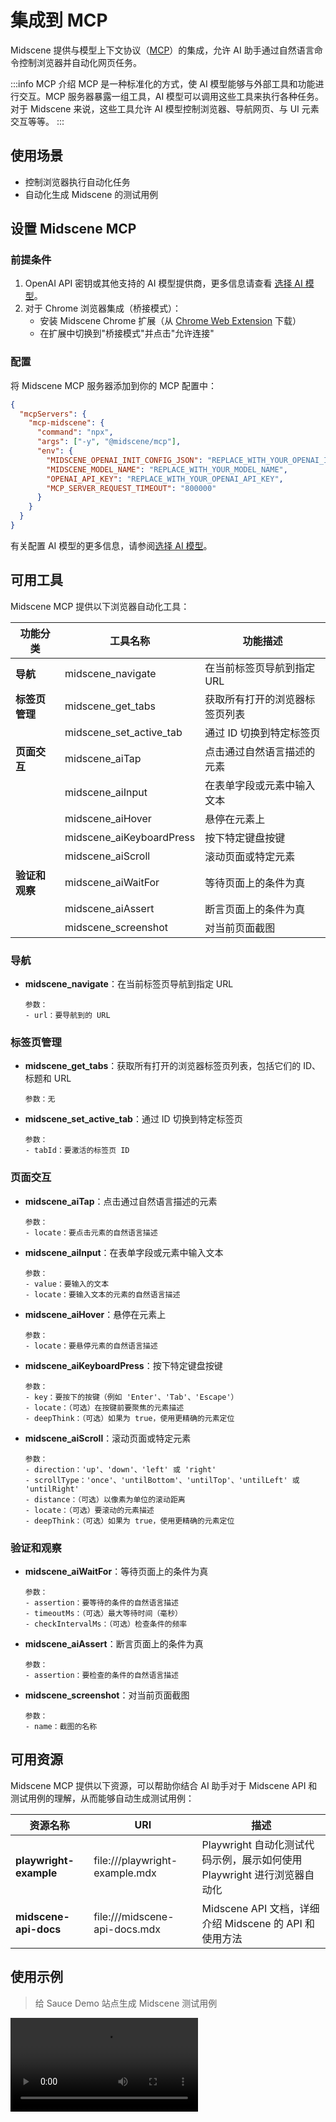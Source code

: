 
# 集成到 MCP

Midscene 提供与模型上下文协议（[MCP](https://modelcontextprotocol.io/introduction)）的集成，允许 AI 助手通过自然语言命令控制浏览器并自动化网页任务。


:::info MCP 介绍
MCP 是一种标准化的方式，使 AI 模型能够与外部工具和功能进行交互。MCP 服务器暴露一组工具，AI 模型可以调用这些工具来执行各种任务。对于 Midscene 来说，这些工具允许 AI 模型控制浏览器、导航网页、与 UI 元素交互等等。
:::

## 使用场景

* 控制浏览器执行自动化任务
* 自动化生成 Midscene 的测试用例



## 设置 Midscene MCP

### 前提条件

1. OpenAI API 密钥或其他支持的 AI 模型提供商，更多信息请查看 [选择 AI 模型](./choose-a-model)。
2. 对于 Chrome 浏览器集成（桥接模式）：
   - 安装 Midscene Chrome 扩展（从 [Chrome Web Extension](https://chromewebstore.google.com/detail/midscenejs/gbldofcpkknbggpkmbdaefngejllnief?hl=zh-CN&utm_source=ext_sidebar) 下载）
   - 在扩展中切换到"桥接模式"并点击"允许连接"

### 配置

将 Midscene MCP 服务器添加到你的 MCP 配置中：

```json
{
  "mcpServers": {
    "mcp-midscene": {
      "command": "npx",
      "args": ["-y", "@midscene/mcp"],
      "env": {
        "MIDSCENE_OPENAI_INIT_CONFIG_JSON": "REPLACE_WITH_YOUR_OPENAI_INIT_CONFIG_JSON",
        "MIDSCENE_MODEL_NAME": "REPLACE_WITH_YOUR_MODEL_NAME",
        "OPENAI_API_KEY": "REPLACE_WITH_YOUR_OPENAI_API_KEY",
        "MCP_SERVER_REQUEST_TIMEOUT": "800000"
      }
    }
  }
}
```

有关配置 AI 模型的更多信息，请参阅[选择 AI 模型](./choose-a-model)。

## 可用工具

Midscene MCP 提供以下浏览器自动化工具：

| 功能分类 | 工具名称 | 功能描述 |
|---------|---------|---------|
| **导航** | midscene_navigate | 在当前标签页导航到指定 URL |
| **标签页管理** | midscene_get_tabs | 获取所有打开的浏览器标签页列表 |
| | midscene_set_active_tab | 通过 ID 切换到特定标签页 |
| **页面交互** | midscene_aiTap | 点击通过自然语言描述的元素 |
| | midscene_aiInput | 在表单字段或元素中输入文本 |
| | midscene_aiHover | 悬停在元素上 |
| | midscene_aiKeyboardPress | 按下特定键盘按键 |
| | midscene_aiScroll | 滚动页面或特定元素 |
| **验证和观察** | midscene_aiWaitFor | 等待页面上的条件为真 |
| | midscene_aiAssert | 断言页面上的条件为真 |
| | midscene_screenshot | 对当前页面截图 |

### 导航

- **midscene_navigate**：在当前标签页导航到指定 URL
  ```
  参数：
  - url：要导航到的 URL
  ```

### 标签页管理

- **midscene_get_tabs**：获取所有打开的浏览器标签页列表，包括它们的 ID、标题和 URL
  ```
  参数：无
  ```

- **midscene_set_active_tab**：通过 ID 切换到特定标签页
  ```
  参数：
  - tabId：要激活的标签页 ID
  ```

### 页面交互

- **midscene_aiTap**：点击通过自然语言描述的元素
  ```
  参数：
  - locate：要点击元素的自然语言描述
  ```

- **midscene_aiInput**：在表单字段或元素中输入文本
  ```
  参数：
  - value：要输入的文本
  - locate：要输入文本的元素的自然语言描述
  ```

- **midscene_aiHover**：悬停在元素上
  ```
  参数：
  - locate：要悬停元素的自然语言描述
  ```

- **midscene_aiKeyboardPress**：按下特定键盘按键
  ```
  参数：
  - key：要按下的按键（例如 'Enter'、'Tab'、'Escape'）
  - locate：（可选）在按键前要聚焦的元素描述
  - deepThink：（可选）如果为 true，使用更精确的元素定位
  ```

- **midscene_aiScroll**：滚动页面或特定元素
  ```
  参数：
  - direction：'up'、'down'、'left' 或 'right'
  - scrollType：'once'、'untilBottom'、'untilTop'、'untilLeft' 或 'untilRight'
  - distance：（可选）以像素为单位的滚动距离
  - locate：（可选）要滚动的元素描述
  - deepThink：（可选）如果为 true，使用更精确的元素定位
  ```

### 验证和观察

- **midscene_aiWaitFor**：等待页面上的条件为真
  ```
  参数：
  - assertion：要等待的条件的自然语言描述
  - timeoutMs：（可选）最大等待时间（毫秒）
  - checkIntervalMs：（可选）检查条件的频率
  ```

- **midscene_aiAssert**：断言页面上的条件为真
  ```
  参数：
  - assertion：要检查的条件的自然语言描述
  ```

- **midscene_screenshot**：对当前页面截图
  ```
  参数：
  - name：截图的名称
  ```

## 可用资源

Midscene MCP 提供以下资源，可以帮助你结合 AI 助手对于 Midscene API 和测试用例的理解，从而能够自动生成测试用例：

| 资源名称 | URI | 描述 |
|---------|-----|------|
| **playwright-example** | file:///playwright-example.mdx | Playwright 自动化测试代码示例，展示如何使用 Playwright 进行浏览器自动化 |
| **midscene-api-docs** | file:///midscene-api-docs.mdx | Midscene API 文档，详细介绍 Midscene 的 API 和使用方法 |


## 使用示例

> 给 Sauce Demo 站点生成 Midscene 测试用例


<video src="https://lf3-static.bytednsdoc.com/obj/eden-cn/ozpmyhn_lm_hymuPild/ljhwZthlaukjlkulzlp/midscene/midscene-mcp-Sauce-Demo.mp4" controls/>


## 常见问题

### Midscene MCP 对比其他浏览器 MCP 有什么优势？

- Midscene MCP 默认支持了 Bridge 模式，能够**直接控制你当前正在使用的浏览器**，**无需重新登录或者下载浏览器**
- Midscene MCP 内置了对于浏览器页面控制和操作的最佳 Prompt 模板和操作执行实践，对比其他 MCP 实现，**能够提供更加稳定和可靠的浏览器自动化体验**
- Midscene MCP 执行完成任务后将会自动生成执行用例报告，**随时可观看执行过程**


### 本地如果出现多个 Client 会导致 Server port 占用

> 问题描述

当用户在本地多个 Client （Claude Desktop、Cursor MCP、） 中同时使用了 Midscene MCP 将会出现端口占用导致服务报错

> 如何解决

- 将多余的 client 中的 MCP server 暂时先关闭
- 执行命令

```bash
lsof -i:3766 | awk 'NR>1 {print $2}' | xargs -r kill -9
```

